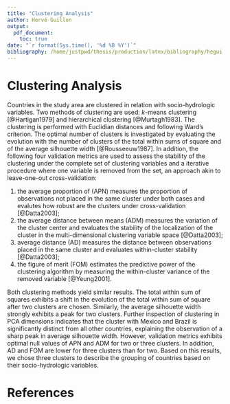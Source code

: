```yaml
---
title: "Clustering Analysis"
author: Hervé Guillon
output:
  pdf_document:
    toc: true
date: "`r format(Sys.time(), '%d %B %Y')`"
bibliography: /home/justpwd/thesis/production/latex/bibliography/hegui.bib      
---
```


# Clustering Analysis

Countries in the study area are clustered in relation with socio-hydrologic variables.
Two methods of clustering are used: $k$-means clustering [@Hartigan1979] and hierarchical clustering [@Murtagh1983].
The clustering is performed with Euclidian distances and following Ward's criterion.
The optimal number of clusters is investigated by evaluating the evolution with the number of clusters of the total within sums of square and of the average silhouette width [@Rousseeuw1987].
In addition, the following four validation metrics are used to assess the stability of the clustering under the complete set of clustering variables and a iterative procedure where one variable is removed from the set, an approach akin to leave-one-out cross-validation:

1. the average proportion of (APN) measures the proportion of observations not placed in the same cluster under both cases and evalutes how robust are the clusters under cross-validation [@Datta2003];
2. the average distance between means (ADM) measures the variation of the cluster center and evaluates the stability of the localization of the cluster in the multi-dimensional clustering variable space [@Datta2003];
3. average distance (AD) measures the distance between observations placed in the same cluster and evaluates within-cluster stability [@Datta2003];
4. the figure of merit (FOM) estimates the predictive power of the clustering algorithm by measuring the within-cluster variance of the removed variable [@Yeung2001].

Both clustering methods yield similar results.
The total within sum of squares exhibits a shift in the evolution of the total within sum of square after two clusters are chosen.
Similarly, the average silhouette width strongly exhibits a peak for two clusters.
Further inspection of clustering in PCA dimensions indicates that the cluster with Mexico and Brazil is significantly distinct from all other countries, explaining the observation of a sharp peak in average silhouette width.
However, validation metrics exhibits optimal null values of APN and ADM for two or three clusters.
In addition, AD and FOM are lower for three clusters than for two.
Based on this results, we chose three clusters to describe the grouping of countries based on their socio-hydrologic variables.

# References